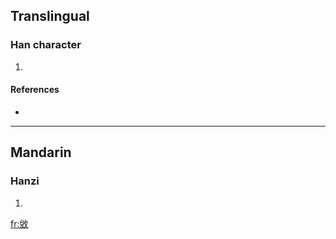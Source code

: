 {{also|敚}}
==Translingual==

===Han character===
{{Han char|rn=66|rad=攴|as=07|sn=11|four=8824<sub>0</sub>|canj=金山人大 (CUOK)}}

# {{defn|Han|sort=攴07}}

====References====
* {{Han ref|kx=0471.110|dkj=13223|dj=0823.110|hdz=21463.060|uh=6553|ud=25939|bh=D5A7|bd=54695}}

----

==Mandarin==

===Hanzi===
{{cmn-hanzi|pin=[[duó]] ([[duo2]])|wg=to<sup>2</sup>}}

# {{defn|Mandarin}}

[[fr:敓]]
